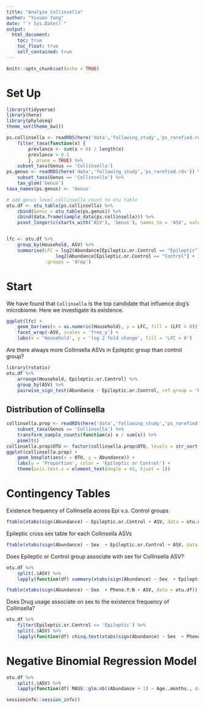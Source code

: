 ```yaml
---
title: "Analyze Collinsella"
author: "Yixuan Yang"
date: "`r Sys.Date()`"
output:
  html_document:
    toc: true
    toc_float: true
    self_contained: true
---
```


```r
knitr::opts_chunk$set(echo = TRUE)
```

# Set Up

```r
library(tidyverse)
library(here)
library(phyloseq)
theme_set(theme_bw())

ps.collinsella <- readRDS(here('data','following_study','ps_rarefied.rds')) %>%
    filter_taxa(function(x) {
        prevlance <- sum(x > 0) / length(x)
        prevlance > 0.1
        }, prune = TRUE) %>% 
    subset_taxa(Genus == 'Collinsella') 
ps.genus <- readRDS(here('data','following_study','ps_rarefied.rds')) %>% 
    subset_taxa(Genus == 'Collinsella') %>% 
    tax_glom('Genus')
taxa_names(ps.genus) <- 'Genus'

# add genus level collinsella count to otu table
otu.df <- otu_table(ps.collinsella) %>% 
    cbind(Genus = otu_table(ps.genus)) %>%
    cbind(data.frame(sample_data(ps.collinsella))) %>% 
    pivot_longer(c(starts_with('ASV'), 'Genus'), names_to = 'ASV', values_to = 'Abundance')


lfc <- otu.df %>%
    group_by(Household, ASV) %>%
    summarise(LFC = log2(Abundance[Epileptic.or.Control == "Epileptic"] + 1) -
                  log2(Abundance[Epileptic.or.Control == "Control"] + 1),
              .groups = 'drop')
```

# Start

We have found that `Collinsella` is the top candidate that influence dog's microbiome. Here we investigate its existence.

```r
ggplot(lfc) +
    geom_bar(aes(x = as.numeric(Household), y = LFC, fill = (LFC > 0)), stat = 'identity') +
    facet_wrap(~ASV, scales = 'free_y') +
    labs(x = 'Household', y = 'log 2 fold change', fill = 'LFC > 0')
```

Are there always more Collinsella ASVs in Epileptic group than control group?

```r
library(rstatix)
otu.df %>% 
    arrange(Household, Epileptic.or.Control) %>%
    group_by(ASV) %>%
    pairwise_sign_test(Abundance ~ Epileptic.or.Control, ref.group = 'Epileptic', alternative = 'greater')
```


## Distribution of Collinsella

```r
collinsella.prop <- readRDS(here('data','following_study','ps_rarefied.rds')) %>%
    subset_taxa(Genus == 'Collinsella') %>% 
    transform_sample_counts(function(x) x / sum(x)) %>% 
    psmelt()
collinsella.prop$OTU <- factor(collinsella.prop$OTU, levels = str_sort(unique(collinsella.prop$OTU), numeric = TRUE))
ggplot(collinsella.prop) +
    geom_boxplot(aes(x = OTU, y = Abundance)) +
    labs(y = 'Proportion', color = 'Epileptic or Control') +
    theme(axis.text.x = element_text(angle = 45, hjust = 1))
```


# Contingency Tables

Existence frequency of Collinsella across Epi v.s. Control groups

```r
ftable(xtabs(sign(Abundance) ~ Epileptic.or.Control + ASV, data = otu.df))
```

Epileptic cross sex table for each Collinsella ASVs

```r
ftable(xtabs(sign(Abundance) ~ Sex  + Epileptic.or.Control + ASV, data = otu.df))
```

Does Epileptic or Control group associate with sex for Collinsella ASV?

```r
otu.df %>% 
    split(.$ASV) %>% 
    lapply(function(df) summary(xtabs(sign(Abundance) ~ Sex  + Epileptic.or.Control, data = df)))
```

```r
ftable(xtabs(sign(Abundance) ~ Sex  + Pheno.Y.N + ASV, data = otu.df))
```

Does Drug usage associate on sex to the existence frequency of Collinsella?

```r
otu.df %>% 
    filter(Epileptic.or.Control == 'Epileptic') %>% 
    split(.$ASV) %>% 
    lapply(function(df) chisq.test(xtabs(sign(Abundance) ~ Sex  + Pheno.Y.N, data = df)))
```

# Negative Binomial Regression Model

```r
otu.df %>%
    split(.$ASV) %>%
    lapply(function(df) MASS::glm.nb((Abundance + 1) ~ Age..months., data = df) %>% summary)
```

```r
sessioninfo::session_info()
```